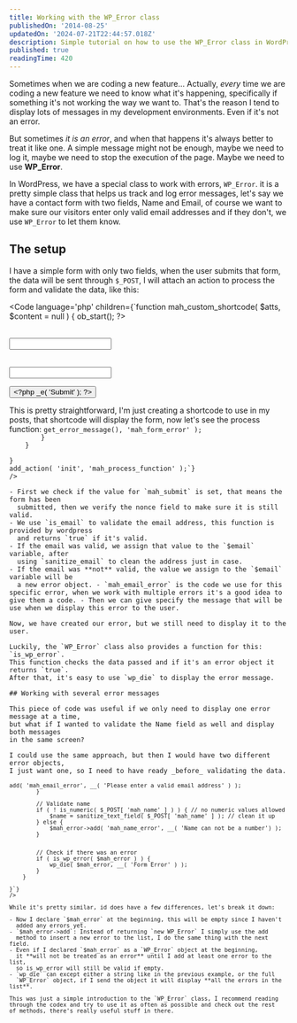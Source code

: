 ```yaml
---
title: Working with the WP_Error class
publishedOn: '2014-08-25'
updatedOn: '2024-07-21T22:44:57.018Z'
description: Simple tutorial on how to use the WP_Error class in WordPress.
published: true
readingTime: 420
---
```



Sometimes when we are coding a new feature… Actually, _every_ time we are coding a
new feature we need to know what it's happening, specifically if something it's
not working the way we want to. That's the reason I tend to display lots of messages
in my development environments. Even if it's not an error.

But sometimes _it is an error_, and when that happens it's always better to treat
it like one. A simple message might not be enough, maybe we need to log it, maybe
we need to stop the execution of the page. Maybe we need to use **WP_Error**.

In WordPress, we have a special class to work with errors, `WP_Error`. it is a
pretty simple class that helps us track and log error messages, let's say we have
a contact form with two fields, Name and Email, of course we want to make sure our
visitors enter only valid email addresses and if they don't, we use `WP_Error` to
let them know.

## The setup

I have a simple form with only two fields, when the user submits that form,
the data will be sent through `$_POST`, I will attach an action to process the form
and validate the data, like this:

<Code
  language='php'
  children={`function mah_custom_shortcode( $atts, $content = null ) {
    ob_start();
?>
    <form action="" id="mah_custom_form" method="post">
        <p>
            <label for="name"><?php _e( 'Name' ); ?></label><br>
            <input type="text" id="name" name="mah_name">
        </p>
        <p>
            <label for="email"><?php _e( 'Email' ); ?></label><br>
            <input type="text" id="email" name="mah_email">
        </p>
        <?php wp_nonce_field( 'mah_nonce_action', 'mah_nonce_field' ); ?>
        <input type="submit" class="primary" name="mah_submit" value="<?php _e( 'Submit' ); ?>">
    </form>
<?php
    return apply_filters( 'mah_custom_shortcode', ob_get_clean() );
}
add_shortcode( 'mah_custom_form', 'mah_custom_shortcode' );`}
/>

This is pretty straightforward, I'm just creating a shortcode to use in my posts,
that shortcode will display the form, now let's see the process function:

<Code
    language="php"
    children={`function mah_process_function() {
    if ( isset( $_POST[ 'mah_submit' ] ) && wp_verify_nonce( $_POST[ 'mah_nonce_field' ], 'mah_nonce_action' ) ) {
        // Start validation and save it in a variable
        $email = is_email( $_POST[ 'mah_email' ]) // Check if it's a valid address
            ? sanitize_email( $_POST[ 'mah_email' ] ) // Is valid
            : new WP_Error( 'mah_email_error', __( 'Please enter a valid email address' ) );

        // Check if there was an error
        if ( is_wp_error( $email ) ) {
            wp_die( $email->get_error_message(), 'mah_form_error' );
        }
    }

}
add_action( 'init', 'mah_process_function' );`}
/>

- First we check if the value for `mah_submit` is set, that means the form has been
  submitted, then we verify the nonce field to make sure it is still valid.
- We use `is_email` to validate the email address, this function is provided by wordpress
  and returns `true` if it's valid.
- If the email was valid, we assign that value to the `$email` variable, after
  using `sanitize_email` to clean the address just in case.
- If the email was **not** valid, the value we assign to the `$email` variable will be
  a new error object. - `mah_email_error` is the code we use for this specific error, when we work with multiple errors it's a good idea to give them a code. - Then we can give specify the message that will be use when we display this error to the user.

Now, we have created our error, but we still need to display it to the user.

Luckily, the `WP_Error` class also provides a function for this: `is_wp_error`.
This function checks the data passed and if it's an error object it returns `true`.
After that, it's easy to use `wp_die` to display the error message.

## Working with several error messages

This piece of code was useful if we only need to display one error message at a time,
but what if I wanted to validate the Name field as well and display both messages
in the same screen?

I could use the same approach, but then I would have two different error objects,
I just want one, so I need to have ready _before_ validating the data.

<Code
    language="php"
    children={`function mah_process_function() {
    if ( isset( $_POST[ 'mah_submit' ] ) && wp_verify_nonce( $_POST[ 'mah_nonce_field' ], 'mah_nonce_action' ) ) {
        // Start error object
        $mah_error = new WP_Error();

        // Validate email
        if ( is_email( $_POST[ 'mah_email' ] ) ) { // Check if it's a valid address
            $email = sanitize_email( $_POST[ 'mah_email' ] ); // Is valid
            // Add new error to the object
        } else {
            $mah_error->add( 'mah_email_error', __( 'Please enter a valid email address' ) );
        }

        // Validate name
        if ( ! is_numeric( $_POST[ 'mah_name' ] ) ) { // no numeric values allowed
            $name = sanitize_text_field( $_POST[ 'mah_name' ] ); // clean it up
        } else {
            $mah_error->add( 'mah_name_error', __( 'Name can not be a number') );
        }


        // Check if there was an error
        if ( is_wp_error( $mah_error ) ) {
            wp_die( $mah_error, __( 'Form Error' ) );
        }
    }

}`}
/>

While it's pretty similar, id does have a few differences, let's break it down:

- Now I declare `$mah_error` at the beginning, this will be empty since I haven't
  added any errors yet.
- `$mah_error->add`: Instead of returning `new WP_Error` I simply use the add
  method to insert a new error to the list, I do the same thing with the next field.
- Even if I declared `$mah_error` as a `WP_Error` object at the beginning,
  it **will not be treated as an error** until I add at least one error to the list,
  so is_wp_error will still be valid if empty.
- `wp_die` can except either a string like in the previous example, or the full
  `WP_Error` object, if I send the object it will display **all the errors in the list**.

This was just a simple introduction to the `WP_Error` class, I recommend reading
through the codex and try to use it as often as possible and check out the rest
of methods, there's really useful stuff in there.
